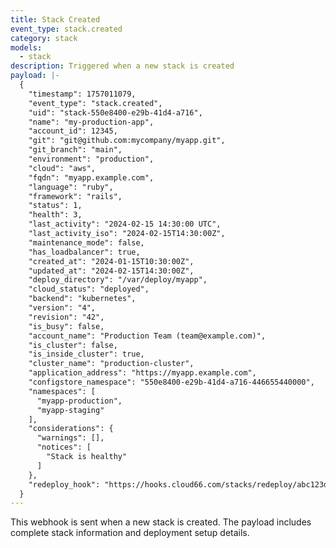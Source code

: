```yaml
---
title: Stack Created
event_type: stack.created
category: stack
models:
  - stack
description: Triggered when a new stack is created
payload: |-
  {
    "timestamp": 1757011079,
    "event_type": "stack.created",
    "uid": "stack-550e8400-e29b-41d4-a716",
    "name": "my-production-app",
    "account_id": 12345,
    "git": "git@github.com:mycompany/myapp.git",
    "git_branch": "main",
    "environment": "production",
    "cloud": "aws",
    "fqdn": "myapp.example.com",
    "language": "ruby",
    "framework": "rails",
    "status": 1,
    "health": 3,
    "last_activity": "2024-02-15 14:30:00 UTC",
    "last_activity_iso": "2024-02-15T14:30:00Z",
    "maintenance_mode": false,
    "has_loadbalancer": true,
    "created_at": "2024-01-15T10:30:00Z",
    "updated_at": "2024-02-15T14:30:00Z",
    "deploy_directory": "/var/deploy/myapp",
    "cloud_status": "deployed",
    "backend": "kubernetes",
    "version": "4",
    "revision": "42",
    "is_busy": false,
    "account_name": "Production Team (team@example.com)",
    "is_cluster": false,
    "is_inside_cluster": true,
    "cluster_name": "production-cluster",
    "application_address": "https://myapp.example.com",
    "configstore_namespace": "550e8400-e29b-41d4-a716-446655440000",
    "namespaces": [
      "myapp-production",
      "myapp-staging"
    ],
    "considerations": {
      "warnings": [],
      "notices": [
        "Stack is healthy"
      ]
    },
    "redeploy_hook": "https://hooks.cloud66.com/stacks/redeploy/abc123def456"
  }
---
```


This webhook is sent when a new stack is created. The payload includes complete stack information and deployment setup details.
